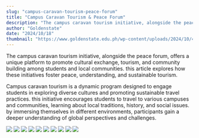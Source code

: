 ```yaml
---
slug: "campus-caravan-tourism-peace-forum"
title: "Campus Caravan Tourism & Peace Forum"
description: "The campus caravan tourism initiative, alongside the peace forum, offers a unique platform to promote..."
author: "Goldenstate"
date: "2024/10/18"
thumbnail: "https://www.goldenstate.edu.ph/wp-content/uploads/2024/10/462719287_955150883323403_4650867812311181343_n.jpg"
---
```


The campus caravan tourism initiative, alongside the peace forum, offers a unique platform to promote cultural exchange, tourism, and community building among students and local communities. this article explores how these initiatives foster peace, understanding, and sustainable tourism.

Campus caravan tourism is a dynamic program designed to engage students in exploring diverse cultures and promoting sustainable travel practices. this initiative encourages students to travel to various campuses and communities, learning about local traditions, history, and social issues. by immersing themselves in different environments, participants gain a deeper understanding of global perspectives and challenges.

![](https://www.goldenstate.edu.ph/wp-content/uploads/2024/10/462719287_955150883323403_4650867812311181343_n.jpg)
![](https://www.goldenstate.edu.ph/wp-content/uploads/2024/10/462722178_955150896656735_3805497690245277201_n.jpg)
![](https://www.goldenstate.edu.ph/wp-content/uploads/2024/10/462739197_955150873323404_2296624963764809449_n.jpg)
![](https://www.goldenstate.edu.ph/wp-content/uploads/2024/10/462743818_955150686656756_5400743432011696254_n.jpg)
![](https://www.goldenstate.edu.ph/wp-content/uploads/2024/10/462746341_955150483323443_627473662043639196_n.jpg)
![](https://www.goldenstate.edu.ph/wp-content/uploads/2024/10/462767061_955150776656747_8412696104268321107_n.jpg)
![](https://www.goldenstate.edu.ph/wp-content/uploads/2024/10/462772673_955150233323468_1301894345468250871_n-1.jpg)
![](https://www.goldenstate.edu.ph/wp-content/uploads/2024/10/462746806_955150866656738_7006039666820145221_n.jpg)
![](https://www.goldenstate.edu.ph/wp-content/uploads/2024/10/462848820_955150839990074_1138083031931029885_n.jpg)
![](https://www.goldenstate.edu.ph/wp-content/uploads/2024/10/462884562_955150429990115_4627997251861227781_n.jpg)